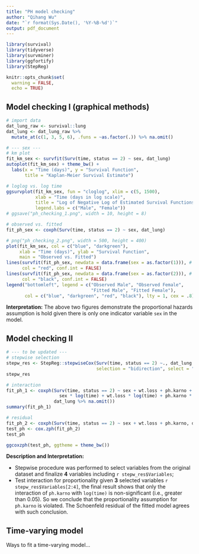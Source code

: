 ```yaml
---
title: "PH model checking"
author: "Qihang Wu"
date: "`r format(Sys.Date(), '%Y-%B-%d')`"
output: pdf_document
---
```


```r
library(survival)
library(tidyverse)
library(survminer)
library(ggfortify)
library(StepReg)

knitr::opts_chunk$set(
  warning = FALSE,
  echo = TRUE)
```


## Model checking I (graphical methods)
```r
# import data
dat_lung_raw <- survival::lung
dat_lung <- dat_lung_raw %>% 
  mutate_at(c(1, 3, 5, 6), .funs = ~as.factor(.)) %>% na.omit()

# --- sex ---
# km plot
fit_km_sex <- survfit(Surv(time, status == 2) ~ sex, dat_lung)
autoplot(fit_km_sex) + theme_bw() +
  labs(x = "Time (days)", y = "Survival Function",
       title = "Kaplan-Meier Survival Estimate")

# loglog vs. log time
ggsurvplot(fit_km_sex, fun = "cloglog", xlim = c(5, 1500),
           xlab = "Time (days in log scale)",
           title = "Log of Negative Log of Estimated Survival Functions",
           legend.labs = c("Male", "Female"))
# ggsave("ph_checking_1.png", width = 10, height = 8)

# observed vs. fitted
fit_ph_sex <- coxph(Surv(time, status == 2) ~ sex, dat_lung)

# png("ph_checking_2.png", width = 500, height = 400)
plot(fit_km_sex, col = c("blue", "darkgreen"),
     xlab = "Time (days)", ylab = "Survival Function",
     main = "Observed vs. Fitted")
lines(survfit(fit_ph_sex, newdata = data.frame(sex = as.factor(1))), # male
      col = "red", conf.int = FALSE)
lines(survfit(fit_ph_sex, newdata = data.frame(sex = as.factor(2))), # female
      col = "black", conf.int = FALSE)
legend("bottomleft", legend = c("Observed Male", "Observed Female",
                                "Fitted Male", "Fitted Female"), 
       col = c("blue", "darkgreen", "red", "black"), lty = 1, cex = .8)
```

**Interpretation:** The above two figures demonstrate the proportional hazards assumption is hold given there is only one indicator variable `sex` in the model.

## Model checking II
```r
# --- to be updated ---
# stepwise selection
stepw_res <- StepReg::stepwiseCox(Surv(time, status == 2) ~., dat_lung %>% na.omit(), 
                                  selection = "bidirection", select = "AIC")
stepw_res

# interaction
fit_ph_1 <- coxph(Surv(time, status == 2) ~ sex + wt.loss + ph.karno +
                    sex * log(time) + wt.loss * log(time) + ph.karno * log(time), 
                  dat_lung %>% na.omit())
summary(fit_ph_1)

# residual
fit_ph_2 <- coxph(Surv(time, status == 2) ~ sex + wt.loss + ph.karno, dat_lung %>% na.omit())
test_ph <- cox.zph(fit_ph_2)
test_ph

ggcoxzph(test_ph, ggtheme = theme_bw())
```

**Description and Interpretation:**  

* Stepwise procedure was performed to select variables from the original dataset and finalize **4** variables including `r stepw_res$Variables`;  
* Test interaction for proportionality given **3** selected variables `r stepw_res$Variables[2:4]`, the final result shows that only the interaction of `ph.karno` with `log(time)` is non-significant (i.e., greater than 0.05). So we conclude that the proportionality assumption for `ph.karno` is violated. The Schoenfeld residual of the fitted model agrees with such conclusion.


## Time-varying model
Ways to fit a time-varying model...


